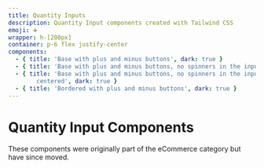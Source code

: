 ```yaml
---
title: Quantity Inputs
description: Quantity Input components created with Tailwind CSS
emoji: ➕
wrapper: h-[200px]
container: p-6 flex justify-center
components:
  - { title: 'Base with plus and minus buttons', dark: true }
  - { title: 'Base with plus and minus buttons, no spinners in the input', dark: true }
  - { title: 'Base with plus and minus buttons, no spinners in the input and text
        centered', dark: true }
  - { title: 'Bordered with plus and minus buttons', dark: true }
---
```


# Quantity Input Components

<div class="max-w-prose text-pretty">
  These components were originally part of the eCommerce category but have since moved.
</div>

<CollectionList componentsData={componentsData} />
